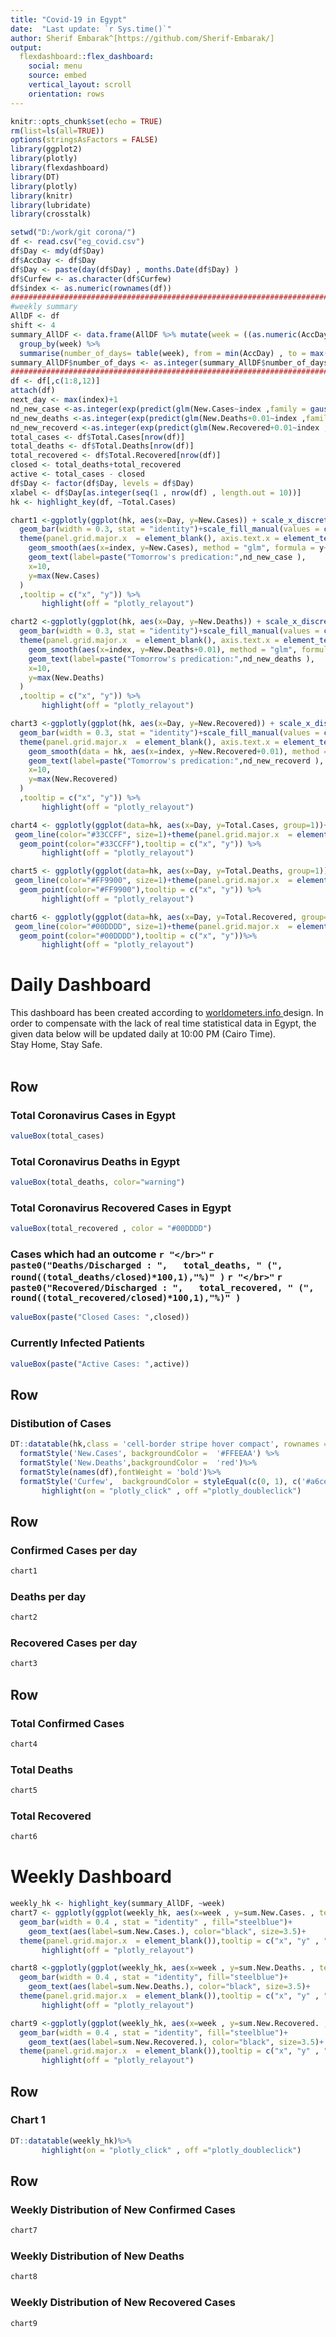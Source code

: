 ```yaml
---
title: "Covid-19 in Egypt"
date:  "Last update: `r Sys.time()`"
author: Sherif Embarak^[https://github.com/Sherif-Embarak/]
output:
  flexdashboard::flex_dashboard:
    social: menu
    source: embed
    vertical_layout: scroll
    orientation: rows
---
```


```r
knitr::opts_chunk$set(echo = TRUE)
rm(list=ls(all=TRUE))
options(stringsAsFactors = FALSE)
library(ggplot2)
library(plotly)
library(flexdashboard)
library(DT)
library(plotly)
library(knitr)
library(lubridate)
library(crosstalk)

setwd("D:/work/git corona/")
df <- read.csv("eg_covid.csv")
df$Day <- mdy(df$Day)
df$AccDay <- df$Day
df$Day <- paste(day(df$Day) , months.Date(df$Day) )
df$Curfew <- as.character(df$Curfew)
df$index <- as.numeric(rownames(df))
########################################################################
#weekly summary
AllDF <- df
shift <- 4
summary_AllDF <- data.frame(AllDF %>% mutate(week = ((as.numeric(AccDay)+shift) %/% 7) - ((as.numeric(min(AccDay))+shift) %/% 7)) %>% 
  group_by(week) %>%
  summarise(number_of_days= table(week), from = min(AccDay) , to = max(AccDay), sum(New.Cases) , sum(New.Deaths), sum(New.Recovered)))
summary_AllDF$number_of_days <- as.integer(summary_AllDF$number_of_days)
########################################################################
df <- df[,c(1:8,12)]
attach(df)
next_day <- max(index)+1
nd_new_case <-as.integer(exp(predict(glm(New.Cases~index ,family = gaussian(link = 'log') ),list(index=c(next_day)))))
nd_new_deaths <-as.integer(exp(predict(glm(New.Deaths+0.01~index ,family = gaussian(link = 'log') ),list(index=c(next_day)))))
nd_new_recoverd <-as.integer(exp(predict(glm(New.Recovered+0.01~index ,family = gaussian(link = 'log') ),list(index=c(next_day)))))
total_cases <- df$Total.Cases[nrow(df)]
total_deaths <- df$Total.Deaths[nrow(df)]
total_recovered <- df$Total.Recovered[nrow(df)]
closed <- total_deaths+total_recovered
active <- total_cases - closed
df$Day <- factor(df$Day, levels = df$Day)
xlabel <- df$Day[as.integer(seq(1 , nrow(df) , length.out = 10))]
hk <- highlight_key(df, ~Total.Cases)

chart1 <-ggplotly(ggplot(hk, aes(x=Day, y=New.Cases)) + scale_x_discrete(breaks = xlabel)+
  geom_bar(width = 0.3, stat = "identity")+scale_fill_manual(values = c("#6698FF", "#153E7E"))+
  theme(panel.grid.major.x  = element_blank(), axis.text.x = element_text(angle = 70, hjust = 1))+
    geom_smooth(aes(x=index, y=New.Cases), method = "glm", formula = y~x,method.args = list(family = gaussian(link = 'log')))+
    geom_text(label=paste("Tomorrow's predication:",nd_new_case ), 
    x=10,
    y=max(New.Cases)
  )
  ,tooltip = c("x", "y")) %>%
       highlight(off = "plotly_relayout")

chart2 <-ggplotly(ggplot(hk, aes(x=Day, y=New.Deaths)) + scale_x_discrete(breaks = xlabel)+
  geom_bar(width = 0.3, stat = "identity")+scale_fill_manual(values = c("#6698FF", "#153E7E"))+
  theme(panel.grid.major.x  = element_blank(), axis.text.x = element_text(angle = 70, hjust = 1))+
    geom_smooth(aes(x=index, y=New.Deaths+0.01), method = "glm", formula = y~x,method.args = list(family = gaussian(link = 'log')))+
    geom_text(label=paste("Tomorrow's predication:",nd_new_deaths ), 
    x=10,
    y=max(New.Deaths)
  )
  ,tooltip = c("x", "y")) %>%
       highlight(off = "plotly_relayout")

chart3 <-ggplotly(ggplot(hk, aes(x=Day, y=New.Recovered)) + scale_x_discrete(breaks = xlabel)+
  geom_bar(width = 0.3, stat = "identity")+scale_fill_manual(values = c("#6698FF", "#153E7E"))+
  theme(panel.grid.major.x  = element_blank(), axis.text.x = element_text(angle = 70, hjust = 1))+
    geom_smooth(data = hk, aes(x=index, y=New.Recovered+0.01), method = "glm", formula = y~x,method.args = list(family = gaussian(link = 'log')))+
    geom_text(label=paste("Tomorrow's predication:",nd_new_recoverd ), 
    x=10,
    y=max(New.Recovered)
  )
  ,tooltip = c("x", "y")) %>%
       highlight(off = "plotly_relayout")

chart4 <- ggplotly(ggplot(data=hk, aes(x=Day, y=Total.Cases, group=1))+ scale_x_discrete(breaks = xlabel)+
 geom_line(color="#33CCFF", size=1)+theme(panel.grid.major.x  = element_blank(), axis.text.x = element_text(angle = 70, hjust = 1))+
  geom_point(color="#33CCFF"),tooltip = c("x", "y")) %>%
       highlight(off = "plotly_relayout")

chart5 <- ggplotly(ggplot(data=hk, aes(x=Day, y=Total.Deaths, group=1))+ scale_x_discrete(breaks = xlabel)+
 geom_line(color="#FF9900", size=1)+theme(panel.grid.major.x  = element_blank(), axis.text.x = element_text(angle = 70, hjust = 1))+
  geom_point(color="#FF9900"),tooltip = c("x", "y")) %>%
       highlight(off = "plotly_relayout")

chart6 <- ggplotly(ggplot(data=hk, aes(x=Day, y=Total.Recovered, group=1))+ scale_x_discrete(breaks = xlabel)+
 geom_line(color="#00DDDD", size=1)+theme(panel.grid.major.x  = element_blank(), axis.text.x = element_text(angle = 70, hjust = 1))+
  geom_point(color="#00DDDD"),tooltip = c("x", "y"))%>%
       highlight(off = "plotly_relayout")


```

Daily Dashboard
=======================================================================
This dashboard has been created according to <a href="https://www.worldometers.info/"> worldometers.info </a> design. In order to compensate with the lack of real time statistical data in Egypt, the given data below will be updated daily at 10:00 PM (Cairo Time).</br>
Stay Home, Stay Safe.</br></br>

Row
-----------------------------------------------------------------------

### Total Coronavirus Cases in Egypt

```r
valueBox(total_cases)
```

### Total Coronavirus Deaths in Egypt 

```r
valueBox(total_deaths, color="warning")
```

### Total Coronavirus Recovered Cases in Egypt

```r
valueBox(total_recovered , color = "#00DDDD")
```

### Cases which had an outcome `r "</br>"` `r paste0("Deaths/Discharged : ",   total_deaths, " (", round((total_deaths/closed)*100,1),"%)" )` `r "</br>"` `r paste0("Recovered/Discharged : ",   total_recovered, " (", round((total_recovered/closed)*100,1),"%)" )` 

```r
valueBox(paste("Closed Cases: ",closed))
```

### Currently Infected Patients

```r
valueBox(paste("Active Cases: ",active))
```

Row
-------------------------------------

### Distibution of Cases

```r
DT::datatable(hk,class = 'cell-border stripe hover compact', rownames = FALSE , options = list(pageLength = 1,order = list(2, 'desc')))%>%
  formatStyle('New.Cases', backgroundColor =  '#FFEEAA') %>% 
  formatStyle('New.Deaths',backgroundColor =  'red')%>%
  formatStyle(names(df),fontWeight = 'bold')%>%
  formatStyle('Curfew',  backgroundColor = styleEqual(c(0, 1), c('#a6cee3', '#1f78b4')))%>%
       highlight(on = "plotly_click" , off ="plotly_doubleclick")
```

Row
-------------------------------------

### Confirmed Cases per day
    
```r
chart1
```
    
### Deaths per day

```r
chart2
```

### Recovered Cases per day

```r
chart3
```

Row
-------------------------------------
    
### Total Confirmed Cases
    
```r
chart4
```
    
### Total Deaths

```r
chart5
```

### Total Recovered

```r
chart6
```

   
Weekly Dashboard
=======================================================================

```r
weekly_hk <- highlight_key(summary_AllDF, ~week)
chart7 <- ggplotly(ggplot(weekly_hk, aes(x=week , y=sum.New.Cases. , text =paste("from:", from, "to:",to))) +
  geom_bar(width = 0.4 , stat = "identity" , fill="steelblue")+
    geom_text(aes(label=sum.New.Cases.), color="black", size=3.5)+
  theme(panel.grid.major.x  = element_blank()),tooltip = c("x", "y" , "text")) %>%
       highlight(off = "plotly_relayout")

chart8 <-ggplotly(ggplot(weekly_hk, aes(x=week , y=sum.New.Deaths. , text =paste("from:", from, "to:",to))) +
  geom_bar(width = 0.4 , stat = "identity", fill="steelblue")+
    geom_text(aes(label=sum.New.Deaths.), color="black", size=3.5)+
  theme(panel.grid.major.x  = element_blank()),tooltip = c("x", "y" , "text")) %>%
       highlight(off = "plotly_relayout")

chart9 <-ggplotly(ggplot(weekly_hk, aes(x=week , y=sum.New.Recovered. , text =paste("from:", from, "to:",to))) +
  geom_bar(width = 0.4 , stat = "identity", fill="steelblue")+
    geom_text(aes(label=sum.New.Recovered.), color="black", size=3.5)+
  theme(panel.grid.major.x  = element_blank()),tooltip = c("x", "y" , "text")) %>%
       highlight(off = "plotly_relayout")
```

Row
-------------------------------------
    
### Chart 1
    
```r
DT::datatable(weekly_hk)%>%
       highlight(on = "plotly_click" , off ="plotly_doubleclick")
```

Row
-------------------------------------

### Weekly Distribution of New Confirmed Cases
    
```r
chart7
``` 
    
### Weekly Distribution of New Deaths
    
```r
chart8
```
    
### Weekly Distribution of New Recovered Cases

```r
chart9
```

